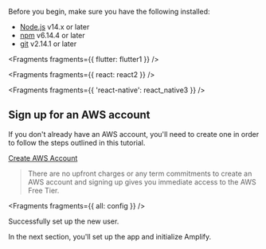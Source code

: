 Before you begin, make sure you have the following installed:

- [Node.js](https://nodejs.org/) v14.x or later
- [npm](https://www.npmjs.com/) v6.14.4 or later
- [git](https://git-scm.com/) v2.14.1 or later


<Fragments fragments={{ flutter: flutter1 }} />


<Fragments fragments={{ react: react2 }} />


<Fragments fragments={{ 'react-native': react_native3 }} />

## Sign up for an AWS account

If you don't already have an AWS account, you'll need to create one in order to follow the steps outlined in this tutorial.

[Create AWS Account](https://portal.aws.amazon.com/billing/signup?redirect_url=https%3A%2F%2Faws.amazon.com%2Fregistration-confirmation#/start)

> There are no upfront charges or any term commitments to create an AWS account and signing up gives you immediate access to the AWS Free Tier.



<Fragments fragments={{ all: config }} />

Successfully set up the new user.

In the next section, you'll set up the app and initialize Amplify.
